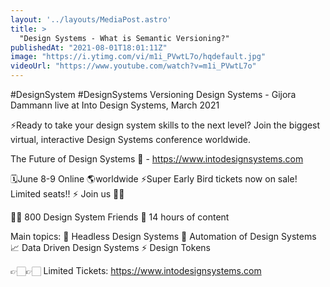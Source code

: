 ```yaml
---
layout: '../layouts/MediaPost.astro'
title: >
  "Design Systems - What is Semantic Versioning?"
publishedAt: "2021-08-01T18:01:11Z"
image: "https://i.ytimg.com/vi/m1i_PVwtL7o/hqdefault.jpg"
videoUrl: "https://www.youtube.com/watch?v=m1i_PVwtL7o"
---
```

#DesignSystem #DesignSystems
Versioning Design Systems - Gijora Dammann live at Into Design Systems, March 2021

⚡️Ready to take your design system skills to the next level? 
Join the biggest virtual, interactive Design Systems conference worldwide.

The Future of Design Systems 🚀 - https://www.intodesignsystems.com

🗓️June 8-9 Online 🌎worldwide
⚡️Super Early Bird tickets now on sale! Limited seats!! ⚡️
Join us 🙌🏻

👋🏻 800 Design System Friends
🎨 14 hours of content

Main topics:
🎨 Headless Design Systems
🤖 Automation of Design Systems
📈 Data Driven Design Systems
⚡️ Design Tokens

👉🏻👉🏻 Limited Tickets: https://www.intodesignsystems.com
